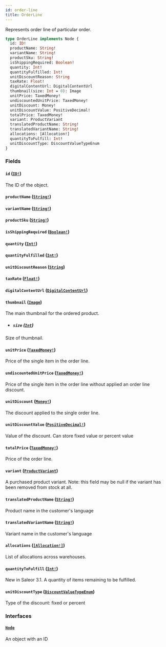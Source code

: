 ```yaml
---
id: order-line
title: OrderLine
---
```


Represents order line of particular order.

```graphql
type OrderLine implements Node {
  id: ID!
  productName: String!
  variantName: String!
  productSku: String!
  isShippingRequired: Boolean!
  quantity: Int!
  quantityFulfilled: Int!
  unitDiscountReason: String
  taxRate: Float!
  digitalContentUrl: DigitalContentUrl
  thumbnail(size: Int = 0): Image
  unitPrice: TaxedMoney!
  undiscountedUnitPrice: TaxedMoney!
  unitDiscount: Money!
  unitDiscountValue: PositiveDecimal!
  totalPrice: TaxedMoney!
  variant: ProductVariant
  translatedProductName: String!
  translatedVariantName: String!
  allocations: [Allocation!]
  quantityToFulfill: Int!
  unitDiscountType: DiscountValueTypeEnum
}
```

### Fields

#### `id` ([`ID!`](/developer/api-reference/scalars/id.mdx))

The ID of the object.

#### `productName` ([`String!`](/developer/api-reference/scalars/string.mdx))

#### `variantName` ([`String!`](/developer/api-reference/scalars/string.mdx))

#### `productSku` ([`String!`](/developer/api-reference/scalars/string.mdx))

#### `isShippingRequired` ([`Boolean!`](/developer/api-reference/scalars/boolean.mdx))

#### `quantity` ([`Int!`](/developer/api-reference/scalars/int.mdx))

#### `quantityFulfilled` ([`Int!`](/developer/api-reference/scalars/int.mdx))

#### `unitDiscountReason` ([`String`](/developer/api-reference/scalars/string.mdx))

#### `taxRate` ([`Float!`](/developer/api-reference/scalars/float.mdx))

#### `digitalContentUrl` ([`DigitalContentUrl`](/developer/api-reference/objects/digital-content-url.mdx))

#### `thumbnail` ([`Image`](/developer/api-reference/objects/image.mdx))

The main thumbnail for the ordered product.

- ##### `size` ([`Int`](/developer/api-reference/scalars/int.mdx))

Size of thumbnail.

#### `unitPrice` ([`TaxedMoney!`](/developer/api-reference/objects/taxed-money.mdx))

Price of the single item in the order line.

#### `undiscountedUnitPrice` ([`TaxedMoney!`](/developer/api-reference/objects/taxed-money.mdx))

Price of the single item in the order line without applied an order line discount.

#### `unitDiscount` ([`Money!`](/developer/api-reference/objects/money.mdx))

The discount applied to the single order line.

#### `unitDiscountValue` ([`PositiveDecimal!`](/developer/api-reference/scalars/positive-decimal.mdx))

Value of the discount. Can store fixed value or percent value

#### `totalPrice` ([`TaxedMoney!`](/developer/api-reference/objects/taxed-money.mdx))

Price of the order line.

#### `variant` ([`ProductVariant`](/developer/api-reference/objects/product-variant.mdx))

A purchased product variant. Note: this field may be null if the variant has been removed from stock at all.

#### `translatedProductName` ([`String!`](/developer/api-reference/scalars/string.mdx))

Product name in the customer's language

#### `translatedVariantName` ([`String!`](/developer/api-reference/scalars/string.mdx))

Variant name in the customer's language

#### `allocations` ([`[Allocation!]`](/developer/api-reference/objects/allocation.mdx))

List of allocations across warehouses.

#### `quantityToFulfill` ([`Int!`](/developer/api-reference/scalars/int.mdx))

New in Saleor 3.1. A quantity of items remaining to be fulfilled.

#### `unitDiscountType` ([`DiscountValueTypeEnum`](/developer/api-reference/enums/discount-value-type-enum.mdx))

Type of the discount: fixed or percent

### Interfaces

#### [`Node`](/developer/api-reference/interfaces/node.mdx)

An object with an ID
